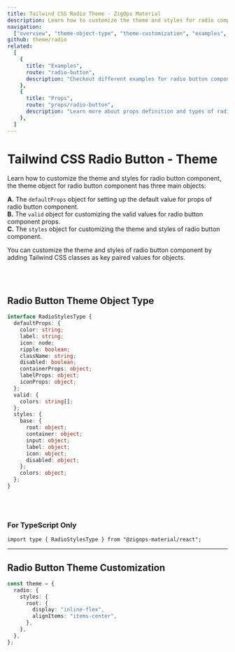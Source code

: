 ```yaml
---
title: Tailwind CSS Radio Theme - ZigOps Material
description: Learn how to customize the theme and styles for radio component.
navigation:
  ["overview", "theme-object-type", "theme-customization", "examples", "props"]
github: theme/radio
related:
  [
    {
      title: "Examples",
      route: "radio-button",
      description: "Checkout different examples for radio button component.",
    },
    {
      title: "Props",
      route: "props/radio-button",
      description: "Learn more about props definition and types of radio button component.",
    },
  ]
---
```


# Tailwind CSS Radio Button - Theme

<span id="overview" className="scroll-mt-48" />

Learn how to customize the theme and styles for radio button component, the theme object for radio button component has three main objects:

**A.** The <Code>defaultProps</Code> object for setting up the default value for props of radio button component.<br />
**B.** The <Code>valid</Code> object for customizing the valid values for radio button component props.<br />
**C.** The <Code>styles</Code> object for customizing the theme and styles of radio button component.<br />

You can customize the theme and styles of radio button component by adding Tailwind CSS classes as key paired values for objects.

<br />
<br />

## Radio Button Theme Object Type

<span id="theme-object-type" className="scroll-mt-48" />

```ts
interface RadioStylesType {
  defaultProps: {
    color: string;
    label: string;
    icon: node;
    ripple: boolean;
    className: string;
    disabled: boolean;
    containerProps: object;
    labelProps: object;
    iconProps: object;
  };
  valid: {
    colors: string[];
  };
  styles: {
    base: {
      root: object;
      container: object;
      input: object;
      label: object;
      icon: object;
      disabled: object;
    };
    colors: object;
  };
}
```

<br />
<br />

### For TypeScript Only

```tsx
import type { RadioStylesType } from "@zigops-material/react";
```

---

## Radio Button Theme Customization

<span id="theme-customization" className="scroll-mt-48" />

```ts
const theme = {
  radio: {
    styles: {
      root: {
        display: "inline-flex",
        alignItems: "items-center",
      },
    },
  },
};
```

<span id="examples" className="scroll-mt-48" />
<span id="props" className="scroll-mt-48" />

